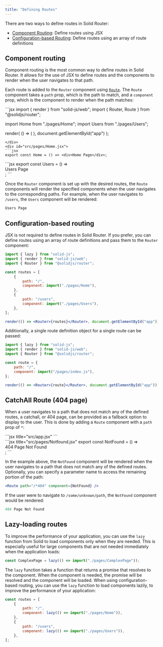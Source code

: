 ```yaml
---
title: "Defining Routes"
---
```



There are two ways to define routes in Solid Router:
- [Component Routing](#component-routing): Define routes using JSX
- [Configuration-based Routing](#configuration-based-routing): Define routes using an array of route definitions


## Component routing

Component routing is the most common way to define routes in Solid Router.
It allows for the use of JSX to define routes and the components to render when the user navigates to that path.

Each route is added to the `Router` component using [`Route`](/solid-router/reference/components/route).
The `Route` component takes a `path` prop, which is the path to match, and a `component` prop, which is the component to render when the path matches:

<TabsCodeBlocks>
<div id="src/app.jsx">
```jsx
import { render } from "solid-js/web";
import { Router, Route } from "@solidjs/router";

import Home from "./pages/Home";
import Users from "./pages/Users";

render(
	() => (
		<Router>
			<Route path="/" component={Home} />
			<Route path="/users" component={Users} />
		</Router>
	),
	document.getElementById("app")
);
```
</div>
<div id="src/pages/Home.jsx">
```jsx
export const Home = () => <div>Home Page</div>;
```
</div>

<div id="src/pages/Users.jsx">
```jsx
export const Users = () => <div>Users Page</div>;
```
</div>
</TabsCodeBlocks>


Once the `Router` component is set up with the desired routes, the `Route` components will render the specified components when the user navigates to the corresponding paths.
For example, when the user navigates to `/users`, the `Users` component will be rendered:

```powershell title="http://localhost:3000/1/2"
Users Page
```

## Configuration-based routing

JSX is not required to define routes in Solid Router.
If you prefer, you can define routes using an array of route definitions and pass them to the `Router` component:

```jsx
import { lazy } from "solid-js";
import { render } from "solid-js/web";
import { Router } from "@solidjs/router";

const routes = [
	{
		path: "/",
		component: import("./pages/Home"),
	},
	{
		path: "/users",
		component: import("./pages/Users"),
	},
];

render(() => <Router>{routes}</Router>, document.getElementById("app"));
```

Additionally, a single route definition object for a single route can be passed:

```jsx
import { lazy } from "solid-js";
import { render } from "solid-js/web";
import { Router } from "@solidjs/router";

const route = {
	path: "/",
	component: import("/pages/index.js"),
};

render(() => <Router>{route}</Router>, document.getElementById("app"));
```

## CatchAll Route (404 page)

When a user navigates to a path that does not match any of the defined routes, a catchall, or 404 page, can be provided as a fallback option to display to the user.
This is done by adding a `Route` component with a `path` prop of `*`:

<TabsCodeBlocks>

<div id="src/app.jsx">
```jsx title="src/app.jsx"
<Router root={App}>
	<Route path="/users" component={Users} />
	<Route path="/" component={Home} />
	<Route path="*" component={NotFound} />
</Router>
```
</div>

<div id="src/pages/Notfound.jsx">
```jsx title="src/pages/Notfound.jsx"
export const NotFound = () => <div>404 Page Not Found</div>;
```
</div>

</TabsCodeBlocks>

In the example above, the `NotFound` component will be rendered when the user navigates to a path that does not match any of the defined routes.
Optionally, you can specify a parameter name to access the remaining portion of the path:

```jsx
<Route path="/*404" component={NotFound} />
```

If the user were to navigate to `/some/unknown/path`, the `NotFound` component would be rendered:

```powershell title="http://localhost:3000/some/unknown/path"
404 Page Not Found
```

## Lazy-loading routes

To improve the performance of your application, you can use the `lazy` function from Solid to load components only when they are needed.
This is especially useful for large components that are not needed immediately when the application loads:

```jsx
const ComplexPage = lazy(() => import("./pages/ComplexPage"));
```

The `lazy` function takes a function that returns a promise that resolves to the component.
When the component is needed, the promise will be resolved and the component will be loaded.
When using configuration-based routing, you can use the `lazy` function to load components lazily, to improve the performance of your application:

```jsx
const routes = [
	{
		path: "/",
		component: lazy(() => import("./pages/Home")),
	},
	{
		path: "/users",
		component: lazy(() => import("./pages/Users")),
	},
];
```